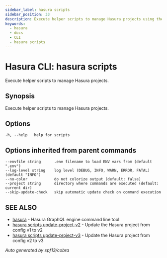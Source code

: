```yaml
---
sidebar_label: hasura scripts
sidebar_position: 33
description: Execute helper scripts to manage Hasura projects using the Hasura CLI
keywords:
  - hasura
  - docs
  - CLI
  - hasura scripts
---
```


# Hasura CLI: hasura scripts

Execute helper scripts to manage Hasura projects.

## Synopsis

Execute helper scripts to manage Hasura projects.

## Options

    -h, --help   help for scripts

## Options inherited from parent commands

    --envfile string      .env filename to load ENV vars from (default ".env")
    --log-level string    log level (DEBUG, INFO, WARN, ERROR, FATAL) (default "INFO")
    --no-color            do not colorize output (default: false)
    --project string      directory where commands are executed (default: current dir)
    --skip-update-check   skip automatic update check on command execution

## SEE ALSO

- [hasura](/graphql/core/hasura-cli/hasura) - Hasura GraphQL engine command line tool
- [hasura scripts update-project-v2](/graphql/core/hasura-cli/hasura_scripts_update-project-v2) - Update the Hasura project from config v1 to v2
- [hasura scripts update-project-v3](/graphql/core/hasura-cli/hasura_scripts_update-project-v3) - Update the Hasura project from config v2 to v3

_Auto generated by spf13/cobra_
